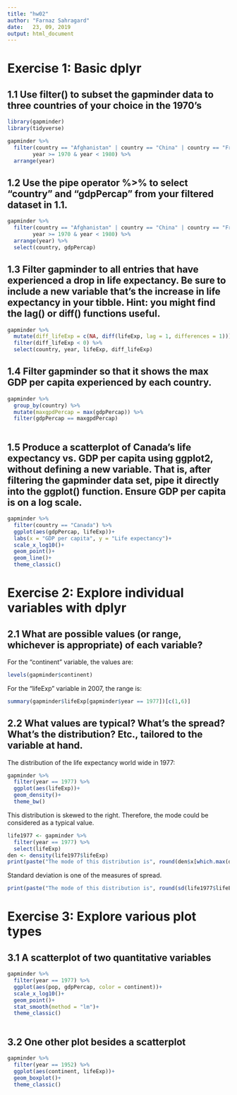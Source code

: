```yaml
---
title: "hw02"
author: "Farnaz Sahragard"
date:   23, 09, 2019
output: html_document
---
```


# Exercise 1: Basic dplyr

## 1.1 Use filter() to subset the gapminder data to three countries of your choice in the 1970’s

```r
library(gapminder)
library(tidyverse)

```
```r
gapminder %>%
  filter(country == "Afghanistan" | country == "China" | country == "France",
        year >= 1970 & year < 1980) %>% 
  arrange(year)
```

## 1.2 Use the pipe operator %>% to select “country” and “gdpPercap” from your filtered dataset in 1.1.
```r
gapminder %>% 
  filter(country == "Afghanistan" | country == "China" | country == "France",
        year >= 1970 & year < 1980) %>% 
  arrange(year) %>% 
  select(country, gdpPercap)
```

## 1.3 Filter gapminder to all entries that have experienced a drop in life expectancy. Be sure to include a new variable that’s the increase in life expectancy in your tibble. Hint: you might find the lag() or diff() functions useful.
```r
gapminder %>% 
  mutate(diff_lifeExp = c(NA, diff(lifeExp, lag = 1, differences = 1))) %>% 
  filter(diff_lifeExp < 0) %>% 
  select(country, year, lifeExp, diff_lifeExp)
```

## 1.4 Filter gapminder so that it shows the max GDP per capita experienced by each country.
```r
gapminder %>% 
  group_by(country) %>%
  mutate(maxgpdPercap = max(gdpPercap)) %>%
  filter(gdpPercap == maxgpdPercap)
  
```

## 1.5 Produce a scatterplot of Canada’s life expectancy vs. GDP per capita using ggplot2, without defining a new variable. That is, after filtering the gapminder data set, pipe it directly into the ggplot() function. Ensure GDP per capita is on a log scale.
```r
gapminder %>% 
  filter(country == "Canada") %>% 
  ggplot(aes(gdpPercap, lifeExp))+
  labs(x = "GDP per capita", y = "Life expectancy")+
  scale_x_log10()+
  geom_point()+
  geom_line()+
  theme_classic()
```

# Exercise 2: Explore individual variables with dplyr

## 2.1 What are possible values (or range, whichever is appropriate) of each variable?
For the "continent" variable, the values are:
```r
levels(gapminder$continent)
```

For the "lifeExp" variable in 2007, the range is:
```r
summary(gapminder$lifeExp[gapminder$year == 1977])[c(1,6)]
```

## 2.2 What values are typical? What’s the spread? What’s the distribution? Etc., tailored to the variable at hand.

The distribution of the life expectancy world wide in 1977:
```r
gapminder %>% 
  filter(year == 1977) %>% 
  ggplot(aes(lifeExp))+
  geom_density()+
  theme_bw()
```

This distribution is skewed to the right. Therefore, the mode could be considered as a typical value.
```r
life1977 <- gapminder %>% 
  filter(year == 1977) %>% 
  select(lifeExp)  
den <- density(life1977$lifeExp)
print(paste("The mode of this distribution is", round(den$x[which.max(den$y)],digits = 2), sep = " "))
```
Standard deviation is one of the measures of spread.
```r
print(paste("The mode of this distribution is", round(sd(life1977$lifeExp), digits = 2), sep = " "))
```

# Exercise 3: Explore various plot types

## 3.1 A scatterplot of two quantitative variables
```r
gapminder %>%
  filter(year == 1977) %>% 
  ggplot(aes(pop, gdpPercap, color = continent))+
  scale_x_log10()+
  geom_point()+
  stat_smooth(method = "lm")+
  theme_classic()
  
```

## 3.2 One other plot besides a scatterplot
```r
gapminder %>% 
  filter(year == 1952) %>% 
  ggplot(aes(continent, lifeExp))+
  geom_boxplot()+
  theme_classic()
```